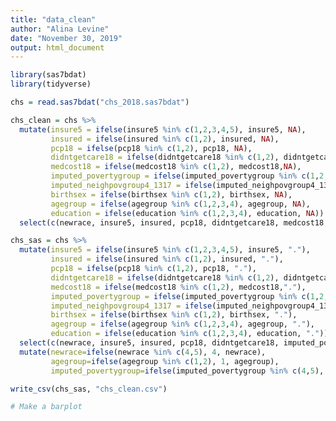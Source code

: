 ```yaml
---
title: "data_clean"
author: "Alina Levine"
date: "November 30, 2019"
output: html_document
---
```


```r
library(sas7bdat)
library(tidyverse)

chs = read.sas7bdat("chs_2018.sas7bdat")

chs_clean = chs %>%
  mutate(insure5 = ifelse(insure5 %in% c(1,2,3,4,5), insure5, NA),
         insured = ifelse(insured %in% c(1,2), insured, NA),
         pcp18 = ifelse(pcp18 %in% c(1,2), pcp18, NA),
         didntgetcare18 = ifelse(didntgetcare18 %in% c(1,2), didntgetcare18, NA),
         medcost18 = ifelse(medcost18 %in% c(1,2), medcost18,NA),
         imputed_povertygroup = ifelse(imputed_povertygroup %in% c(1,2,3,4,5), imputed_povertygroup, NA),
         imputed_neighpovgroup4_1317 = ifelse(imputed_neighpovgroup4_1317 %in% c(1,2,3,4), imputed_neighpovgroup4_1317, NA),
         birthsex = ifelse(birthsex %in% c(1,2), birthsex, NA),
         agegroup = ifelse(agegroup %in% c(1,2,3,4), agegroup, NA),
         education = ifelse(education %in% c(1,2,3,4), education, NA)) %>%
  select(c(newrace, insure5, insured, pcp18, didntgetcare18, medcost18, imputed_povertygroup, imputed_neighpovgroup4_1317, birthsex, agegroup, education, strata, wt19_dual))

chs_sas = chs %>%
  mutate(insure5 = ifelse(insure5 %in% c(1,2,3,4,5), insure5, "."),
         insured = ifelse(insured %in% c(1,2), insured, "."),
         pcp18 = ifelse(pcp18 %in% c(1,2), pcp18, "."),
         didntgetcare18 = ifelse(didntgetcare18 %in% c(1,2), didntgetcare18, "."),
         medcost18 = ifelse(medcost18 %in% c(1,2), medcost18,"."),
         imputed_povertygroup = ifelse(imputed_povertygroup %in% c(1,2,3,4,5), imputed_povertygroup, "."),
         imputed_neighpovgroup4_1317 = ifelse(imputed_neighpovgroup4_1317 %in% c(1,2,3,4), imputed_neighpovgroup4_1317, "."),
         birthsex = ifelse(birthsex %in% c(1,2), birthsex, "."),
         agegroup = ifelse(agegroup %in% c(1,2,3,4), agegroup, "."),
         education = ifelse(education %in% c(1,2,3,4), education, ".")) %>%
  select(c(newrace, insure5, insured, pcp18, didntgetcare18, imputed_povertygroup, birthsex, agegroup, education, strata, wt19_dual)) %>% 
  mutate(newrace=ifelse(newrace %in% c(4,5), 4, newrace),
         agegroup=ifelse(agegroup %in% c(1,2), 1, agegroup),
         imputed_povertygroup=ifelse(imputed_povertygroup %in% c(4,5), 4, imputed_povertygroup))

write_csv(chs_sas, "chs_clean.csv")
```

```r
# Make a barplot

```

